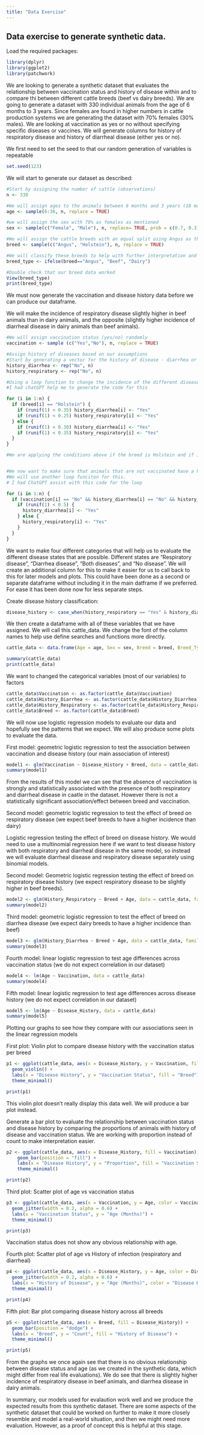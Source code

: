 ```yaml
---
title: "Data Exercise"
---
```


## Data exercise to generate synthetic data.

Load the required packages:

```r
library(dplyr)
library(ggplot2)
library(patchwork)

```

We are looking to generate a synthetic dataset that evaluates the relationship between vaccination status and history of disease within and to compare thi between different cattle breeds (beef vs dairy breeds). We are going to generate a dataset with 330 individual animals from the age of 6 months to 3 years. Since females are found in higher numbers in cattle production systems we are generating the dataset with 70% females (30% males). We are looking at vaccination as yes or no without specifying specific diseases or vaccines. We will generate columns for history of respiratory disease and history of diarrheal disease (either yes or no).

We first need to set the seed to that our random generation of variables is repeatable

```r
set.seed(123)

```

We will start to generate our dataset as described:

```r
#Start by assigning the number of cattle (observations)
n <- 330

#We will assign ages to the animals between 6 months and 3 years (18 months). Age can only be integers (whole numbers in months)
age <- sample(6:36, n, replace = TRUE)

#we will assign the sex with 70% as females as mentioned
sex <- sample(c("Female", "Male"), n, replace= TRUE, prob = c(0.7, 0.3))

#We will assign the cattle breeds with an equal split using Angus as the beef breed and Holstein as the dairy breed
breed <- sample(c("Angus", "Holstein"), n, replace = TRUE)

#We will classify these breeds to help with further interpretation and analysis downstream. This would be particularly helpful if we had multiple different breeds for each category in the dataset. We will use the if else function in R.
breed_type <- ifelse(breed=="Angus", "Beef", "Dairy")

#Double check that our breed data worked
View(breed_type)
print(breed_type)
```

We must now generate the vaccination and disease history data before we can produce our dataframe.

We will make the incidence of respiratory disease slightly higher in beef animals than in dairy animals, and the opposite (slightly higher incidence of diarrheal disease in dairy animals than beef animals).

```r
#We will assign vaccination status (yes/no) randomly
vaccination <- sample (c("Yes","No"), n, replace = TRUE)

#Assign history of diseases based on our assumptions
#Start by generating a vector for the history of disease - diarrhea or respiratory
history_diarrhea <- rep("No", n)
history_respiratory <- rep("No", n)

#Using a loop function to change the incidence of the different diseases in beef and dairy breeds as mentioned above
#I had chatGPT help me to generate the code for this

for (i in 1:n) {
  if (breed[i] == "Holstein") {
    if (runif(1) < 0.35) history_diarrhea[i] <- "Yes"
    if (runif(1) < 0.25) history_respiratory[i] <- "Yes"
  } else {
    if (runif(1) < 0.30) history_diarrhea[i] <- "Yes"
    if (runif(1) < 0.35) history_respiratory[i] <- "Yes"
  }
}

#We are applying the conditions above if the breed is Holstein and if it is not then we apply the conditions below the else.


#We now want to make sure that animals that are not vaccinated have a higher incidence of disease (vaccination is correlated with freedom from or reduced incidence of disease)
#We will use another loop funciton for this.
# I had ChatGPT assist with this code for the loop

for (i in 1:n) {
  if (vaccination[i] == "No" && history_diarrhea[i] == "No" && history_respiratory[i] == "No") {
    if (runif(1) < 0.5) {
      history_diarrhea[i] <- "Yes"
    } else {
      history_respiratory[i] <- "Yes"
    }
  }
}


```

We want to make four different categories that will help us to evaluate the different disease states that are possible. Different states are "Respiratory disease", "Diarrhea disease", "Both diseases", and "No disease". We will create an additional column for this to make it easier for us to call back to this for later models and plots. This could have been done as a second or separate dataframe without including it in the main datframe if we preferred. For ease it has been done now for less separate steps.

Create disease history classification:

```r
disease_history <- case_when(history_respiratory == "Yes" & history_diarrhea == "No" ~ "Respiratory Only", history_respiratory == "No" & history_diarrhea == "Yes" ~ "Diarrhea Only", history_respiratory == "yes" & history_diarrhea == "Yes" ~ "Both Diseases", TRUE ~ "No Disease")

```

We then create a dataframe with all of these variables that we have assigned. We will call this cattle_data. We change the font of the column names to help use define searches and functions more directly.

```r
cattle_data <- data.frame(Age = age, Sex = sex, Breed = breed, Breed_Type = breed_type, Vaccination = vaccination, History_Diarrhea = history_diarrhea, History_Respiratory = history_respiratory, Disease_History = factor(disease_history, levels = c("No Disease", "Respiratory Only", "Diarrhea Only", "Both Diseases")))

summary(cattle_data)
print(cattle_data)

```

We want to changed the categorical variables (most of our variables) to factors

```r
cattle_data$Vaccination <- as.factor(cattle_data$Vaccination)
cattle_data$History_Diarrhea <- as.factor(cattle_data$History_Diarrhea)
cattle_data$History_Respiratory <- as.factor(cattle_data$History_Respiratory)
cattle_data$Breed <- as.factor(cattle_data$Breed)

```

We will now use logistic regression models to evaluate our data and hopefully see the patterns that we expect. We will also produce some plots to evaluate the data.

First model: geometric logistic regression to test the association between vaccination and disease history (our main association of interest)

```r
model1 <- glm(Vaccination ~ Disease_History + Breed, data = cattle_data, family = binomial)
summary(model1)

```

From the results of this model we can see that the absence of vaccination is strongly and statistically associated with the presence of both respiratory and diarrheal disease in caatle in the dataset. However there is not a statistically significant association/effect between breed and vaccination.

Second model: geometric logistic regression to test the effect of breed on respiratory disease (we expect beef breeds to have a higher incidence than dairy)

Logistic regression testing the effect of breed on disease history. We would need to use a multinomial regression here if we want to test disease history with both respiratory and diarrheal disease in the same model, so instead we will evaluate diarrheal disease and respiratory disease separately using binomial models.

Second model: Geometric logistic regression testing the effect of breed on respiratory disease history (we expect respiratory disease to be slightly higher in beef breeds).

```r
model2 <- glm(History_Respiratory ~ Breed + Age, data = cattle_data, family = binomial)
summary(model2)

```

Third model: geometric logistic regression to test the effect of breed on diarrhea disease (we expect dairy breeds to have a higher incidence than beef)

```r
model3 <- glm(History_Diarrhea ~ Breed + Age, data = cattle_data, family = binomial)
summary(model3)

```

Fourth model: linear logistic regression to test age differences across vaccination status (we do not expect correlation in our dataset)

```r
model4 <- lm(Age ~ Vaccination, data = cattle_data)
summary(model4)

```

Fifth model: linear logistic regression to test age differences across disease history (we do not expect correlation in our dataset)

```r
model5 <- lm(Age ~ Disease_History, data = cattle_data)
summary(model5)

```

Plotting our graphs to see how they compare with our associations seen in the linear regression models

First plot: Violin plot to compare disease history with the vaccination status per breed

```r
p1 <- ggplot(cattle_data, aes(x = Disease_History, y = Vaccination, fill = Breed)) +
  geom_violin() +
  labs(x = "Disease History", y = "Vaccination Status", fill = "Breed") +
  theme_minimal()

print(p1)

```

This violin plot doesn't really display this data well. We will produce a bar plot instead.

Generate a bar plot to evaluate the relationship between vaccination status and disease history by comparing the proportions of animals with history of disease and vaccination status. We are working with proportion instead of count to make interpretation easier.

```r
p2 <- ggplot(cattle_data, aes(x = Disease_History, fill = Vaccination)) +
    geom_bar(position = "fill") +  
    labs(x = "Disease History", y = "Proportion", fill = "Vaccination Status") +
    theme_minimal()

print(p2)
```

Third plot: Scatter plot of age vs vaccination status

```r
p3 <- ggplot(cattle_data, aes(x = Vaccination, y = Age, color = Vaccination)) +
  geom_jitter(width = 0.2, alpha = 0.6) +
  labs(x = "Vaccination Status", y = "Age (Months)") +
  theme_minimal()

print(p3)

```

Vaccination status does not show any obvious relationship with age.

Fourth plot: Scatter plot of age vs History of infection (respiratory and diarrheal)

```r
p4 <- ggplot(cattle_data, aes(x = Disease_History, y = Age, color = Disease_History)) +
  geom_jitter(width = 0.2, alpha = 0.6) +
  labs(x = "History of Disease", y = "Age (Months)", color = "Disease History") +
  theme_minimal()

print(p4)
```

Fifth plot: Bar plot comparing disease history across all breeds

```r
p5 <- ggplot(cattle_data, aes(x = Breed, fill = Disease_History)) +
  geom_bar(position = "dodge") +
  labs(x = "Breed", y = "Count", fill = "History of Disease") +
  theme_minimal()

print(p5)
```

From the graphs we once again see that there is no obvious relationship between disease status and age (as we created in the synthetic data, which might differ from real life evaluations). We do see that there is slightly higher incidence of respiratory disease in beef animals, and diarrhea disease in dairy animals.

In summary, our models used for evalaution work well and we produce the expected results from this synthetic dataset. There are some aspects of the synthetic dataset that could be worked on further to make it more closely resemble and model a real-world situation, and then we might need more evaluation. However, as a proof of concept this is helpful at this stage.
